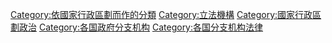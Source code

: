 [[Category:依國家行政區劃而作的分類|Category:依國家行政區劃而作的分類]]
[[Category:立法機構|Category:立法機構]]
[[Category:國家行政區劃政治|Category:國家行政區劃政治]]
[[Category:各国政府分支机构|Category:各国政府分支机构]]
[[Category:各国分支机构法律|Category:各国分支机构法律]]